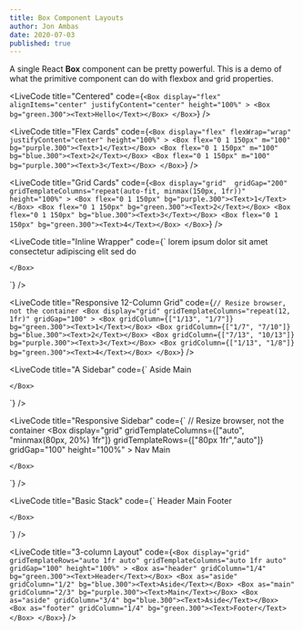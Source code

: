 ```yaml
---
title: Box Component Layouts
author: Jon Ambas
date: 2020-07-03
published: true
---
```


A single React **Box** component can be <ExternalLink to="https://youtu.be/jnV1u67_yVg?t=420">pretty powerful</ExternalLink>. This is a demo of what the primitive component can do with flexbox and grid properties.

<Box my="900" />

<LiveCode
  title="Centered"
  code={`
    <Box
      display="flex"
      alignItems="center"
      justifyContent="center"
      height="100%"
    >
      <Box bg="green.300"><Text>Hello</Text></Box>
    </Box>
  `}
/>

<LiveCode
  title="Flex Cards"
  code={`
    <Box
      display="flex"
      flexWrap="wrap"
      justifyContent="center"
      height="100%"
    >
      <Box flex="0 1 150px" m="100" bg="purple.300"><Text>1</Text></Box>
      <Box flex="0 1 150px" m="100" bg="blue.300"><Text>2</Text></Box>
      <Box flex="0 1 150px" m="100" bg="purple.300"><Text>3</Text></Box>
    </Box>
  `}
/>

<LiveCode
  title="Grid Cards"
  code={`
    <Box
      display="grid" 
      gridGap="200"
      gridTemplateColumns="repeat(auto-fit, minmax(150px, 1fr))"
      height="100%"
    >
      <Box flex="0 1 150px" bg="purple.300"><Text>1</Text></Box>
      <Box flex="0 1 150px" bg="green.300"><Text>2</Text></Box>
      <Box flex="0 1 150px" bg="blue.300"><Text>3</Text></Box>
      <Box flex="0 1 150px" bg="green.300"><Text>4</Text></Box>
    </Box>
  `}
/>

<LiveCode
  title="Inline Wrapper"
  code={`
    <Box
      display="flex"
      alignContent="flex-start"
      flexWrap="wrap"
    >
      <Box mr="100" mb="100" bg="purple.300"><Text>lorem</Text></Box>
      <Box mr="100" mb="100" bg="green.300"><Text>ipsum dolor sit amet</Text></Box>
      <Box mr="100" mb="100" bg="blue.300"><Text>consectetur adipiscing</Text></Box>
      <Box mr="100" mb="100" bg="purple.300"><Text>elit</Text></Box>
      <Box mr="100" mb="100" bg="green.300"><Text>sed do</Text></Box>
      
    </Box>
  `}
/>

<LiveCode
  title="Responsive 12-Column Grid"
  code={`
    // Resize browser, not the container
    <Box
      display="grid"
      gridTemplateColumns="repeat(12, 1fr)"
      gridGap="100"
    >
      <Box gridColumn={["1/13", "1/7"]} bg="green.300"><Text>1</Text></Box>
      <Box gridColumn={["1/7", "7/10"]} bg="blue.300"><Text>2</Text></Box>
      <Box gridColumn={["7/13", "10/13"]} bg="purple.300"><Text>3</Text></Box>
      <Box gridColumn={["1/13", "1/8"]} bg="green.300"><Text>4</Text></Box>
    </Box>
  `}
/>

<LiveCode
  title="A Sidebar"
  code={`
    <Box
      display="grid"
      gridTemplateColumns="minmax(80px, 20%) 1fr;"
      gridGap="100"
      height="100%"
    >
      <Box as="aside" bg="green.300"><Text>Aside</Text></Box>
      <Box as="main" bg="blue.300"><Text>Main</Text></Box>
      
    </Box>
  `}
/>

<LiveCode
  title="Responsive Sidebar"
  code={`
    // Resize browser, not the container
    <Box
      display="grid"
      gridTemplateColumns={["auto", "minmax(80px, 20%) 1fr"]}
      gridTemplateRows={["80px 1fr","auto"]}
      gridGap="100"
      height="100%"
    >
      <Box as="nav" bg="green.300"><Text>Nav</Text></Box>
      <Box as="main" bg="blue.300"><Text>Main</Text></Box>
      
    </Box>
  `}
/>

<LiveCode
  title="Basic Stack"
  code={`
    <Box
      display="grid"
      gridTemplateRows="auto 1fr auto"
      gridGap="100"
      height="100%"
    >
      <Box as="header" bg="green.300"><Text>Header</Text></Box>
      <Box as="main" bg="blue.300"><Text>Main</Text></Box>
      <Box as="footer" bg="purple.300"><Text>Footer</Text></Box>
      
    </Box>
  `}
/>

<LiveCode
  title="3-column Layout"
  code={`
    <Box
      display="grid"
      gridTemplateRows="auto 1fr auto"
      gridTemplateColumns="auto 1fr auto"
      gridGap="100"
      height="100%"
    >
      <Box as="header" gridColumn="1/4" bg="green.300"><Text>Header</Text></Box>
      <Box as="aside" gridColumn="1/2" bg="blue.300"><Text>Aside</Text></Box>
      <Box as="main" gridColumn="2/3" bg="purple.300"><Text>Main</Text></Box>
      <Box as="aside" gridColumn="3/4" bg="blue.300"><Text>Aside</Text></Box>
      <Box as="footer" gridColumn="1/4" bg="green.300"><Text>Footer</Text></Box>
    </Box>
  `}
/>
